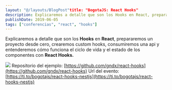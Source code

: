 ```yaml
---
layout: "@/layouts/BlogPost"title: "BogotaJS: React Hooks"
description: Explicaremos a detalle que son los Hooks en React, prepararemos un proyecto desde cero, crearemos custom hooks, consumiremos una api y entenderemos cómo funciona el ciclo de vida y el estado de los componentes con React Hooks.
publishDate: 2019-06-05
tags: ["conferencias", "react", "hooks"]
---
```


Explicaremos a detalle que son los **Hooks** en **React**, prepararemos un proyecto desde cero, crearemos custom hooks, consumiremos una api y entenderemos cómo funciona el ciclo de vida y el estado de los componentes con **React Hooks.**

![](https://s3.amazonaws.com/barajasmx/2019/06/oscar-barajas-react-hook.png)
Repositorio del ejemplo: [https://github.com/gndx/react-hooks](https://github.com/gndx/react-hooks)
Url del evento: [https://ti.to/bogotajs/react-hooks-nestjs](https://ti.to/bogotajs/react-hooks-nestjs)
